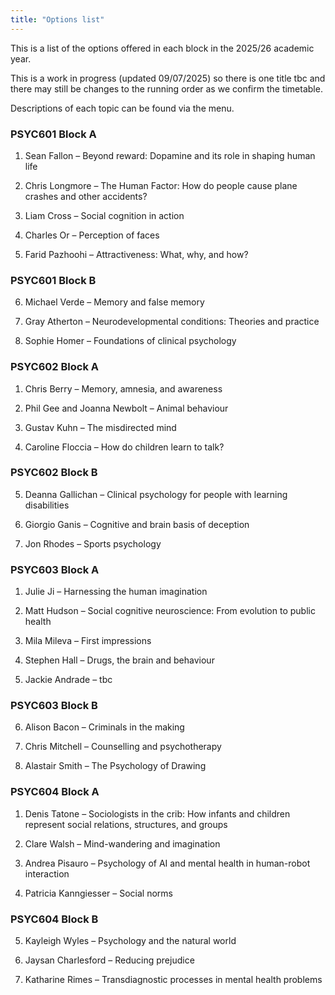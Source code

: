 ```yaml
---
title: "Options list"
---
```


This is a list of the options offered in each block in the 2025/26 academic year.

This is a work in progress (updated 09/07/2025) so there is one title tbc and there may still be changes to the running order as we confirm the timetable.

Descriptions of each topic can be found via the menu.

### PSYC601 Block A

1.  Sean Fallon -- Beyond reward: Dopamine and its role in shaping human life

2.  Chris Longmore -- The Human Factor: How do people cause plane crashes and other accidents?

3.  Liam Cross -- Social cognition in action

4.  Charles Or -- Perception of faces

5.  Farid Pazhoohi -- Attractiveness: What, why, and how?

### PSYC601 Block B

6.  Michael Verde -- Memory and false memory

7.  Gray Atherton -- Neurodevelopmental conditions: Theories and practice

8.  Sophie Homer -- Foundations of clinical psychology

### PSYC602 Block A

1.  Chris Berry -- Memory, amnesia, and awareness

2.  Phil Gee and Joanna Newbolt -- Animal behaviour

3.  Gustav Kuhn -- The misdirected mind

4.  Caroline Floccia -- How do children learn to talk?

### PSYC602 Block B

5.  Deanna Gallichan -- Clinical psychology for people with learning disabilities

6.  Giorgio Ganis -- Cognitive and brain basis of deception

7.  Jon Rhodes -- Sports psychology

### PSYC603 Block A

1.  Julie Ji -- Harnessing the human imagination

2.  Matt Hudson -- Social cognitive neuroscience: From evolution to public health

3.  Mila Mileva -- First impressions

4.  Stephen Hall -- Drugs, the brain and behaviour

5.  Jackie Andrade -- tbc

### PSYC603 Block B

6.  Alison Bacon -- Criminals in the making

7.  Chris Mitchell -- Counselling and psychotherapy

8.  Alastair Smith -- The Psychology of Drawing

### PSYC604 Block A

1.  Denis Tatone -- Sociologists in the crib: How infants and children represent social relations, structures, and groups

2.  Clare Walsh -- Mind-wandering and imagination

3.  Andrea Pisauro -- Psychology of AI and mental health in human-robot interaction

4.  Patricia Kanngiesser -- Social norms

### PSYC604 Block B

5.  Kayleigh Wyles -- Psychology and the natural world

6.  Jaysan Charlesford -- Reducing prejudice

7.  Katharine Rimes -- Transdiagnostic processes in mental health problems
